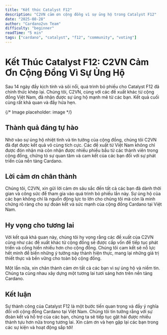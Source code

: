 ```yaml
---
title: "Kết thúc Catalyst F12"
description: "C2VN cảm ơn cộng đồng vì sự ủng hộ trong Catalyst F12"
date: "2025-08-28"
author: "Cardano2vn Team"
difficulty: "beginner"
readTime: "5 min"
tags: ["cardano", "catalyst", "f12", "community", "voting"]
---
```


# Kết Thúc Catalyst F12: C2VN Cảm Ơn Cộng Đồng Vì Sự Ủng Hộ

Sau 14 ngày đầy kịch tính và sôi nổi, quá trình bỏ phiếu cho Catalyst F12 đã chính thức khép lại. Chúng tôi, C2VN, cùng với các đề xuất khác từ cộng đồng Việt Nam, đã nhận được sự ủng hộ mạnh mẽ từ các bạn. Kết quả cuối cùng rất khả quan và đầy hứa hẹn.

{/* Image placeholder: image */}

## Thành quả đáng tự hào

Nhờ vào sự ủng hộ nhiệt tình và tin tưởng của cộng đồng, chúng tôi C2VN đã đạt được kết quả vô cùng tích cực. Các đề xuất từ Việt Nam không chỉ được đón nhận mà còn nhận được nhiều phiếu bầu từ các thành viên trong cộng đồng, chứng tỏ sự quan tâm và cam kết của các bạn đối với sự phát triển của nền tảng Cardano.

## Lời cảm ơn chân thành

Chúng tôi, C2VN, xin gửi lời cảm ơn sâu sắc đến tất cả các bạn đã dành thời gian và công sức để tham gia vào quá trình bỏ phiếu lần này. Sự ủng hộ của các bạn không chỉ là nguồn động lực to lớn cho chúng tôi mà còn là minh chứng rõ ràng cho sự đoàn kết và sức mạnh của cộng đồng Cardano tại Việt Nam.

## Hy vọng cho tương lai

Với kết quả khả quan này, chúng tôi hy vọng rằng các đề xuất của C2VN cũng như các đề xuất khác từ cộng đồng sẽ được cấp vốn để tiếp tục phát triển và cống hiến nhiều hơn cho cộng đồng. Chúng tôi cam kết sẽ nỗ lực hết mình để biến những ý tưởng này thành hiện thực, mang lại những giá trị thiết thực và bền vững cho toàn bộ cộng đồng.

Một lần nữa, xin chân thành cảm ơn tất cả các bạn vì sự ủng hộ và niềm tin. Chúng ta cùng nhau xây dựng một tương lai tươi sáng hơn trên nền tảng Cardano.

## Kết luận

Sự thành công của Catalyst F12 là một bước tiến quan trọng và đầy ý nghĩa đối với cộng đồng Cardano tại Việt Nam. Chúng tôi tin tưởng rằng với sự đoàn kết và hỗ trợ của các bạn, chúng ta sẽ tiếp tục gặt hái được nhiều thành tựu hơn nữa trong tương lai. Xin cảm ơn và hẹn gặp lại các bạn trong các sự kiện và hoạt động sắp tới!

